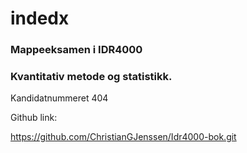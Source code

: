 # indedx {.unnumbered}


### Mappeeksamen i IDR4000

### Kvantitativ metode og statistikk.

Kandidatnummeret 404

Github link:

<https://github.com/ChristianGJenssen/Idr4000-bok.git>

